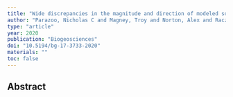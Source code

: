 ```yaml
---
title: "Wide discrepancies in the magnitude and direction of modeled solar-induced chlorophyll fluorescence in response to light conditions"
author: "Parazoo, Nicholas C and Magney, Troy and Norton, Alex and Raczka, Brett and Bacour, Cedric and Maignan, Fabienne and Baker, Ian and Zhang, Yongguang and Qiu, Bo and Shi, Mingjie and others"
type: "article"
year: 2020
publication: "Biogeosciences"
doi: "10.5194/bg-17-3733-2020"
materials: ""
toc: false
---
```


## Abstract

